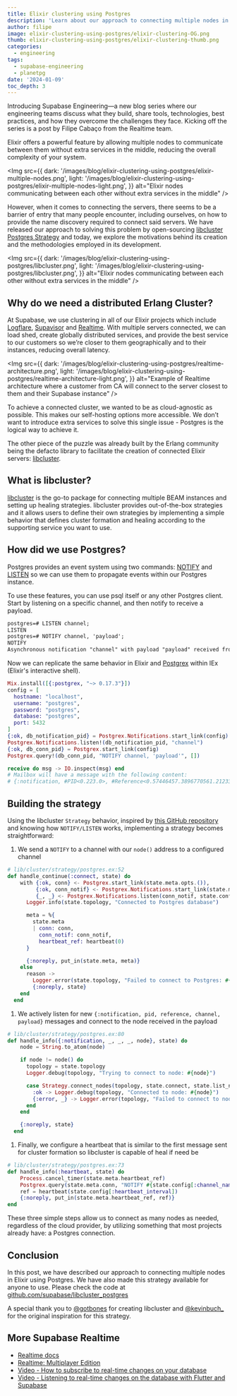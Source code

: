 ```yaml
---
title: Elixir clustering using Postgres
description: 'Learn about our approach to connecting multiple nodes in Elixir using Postgres'
author: filipe
image: elixir-clustering-using-postgres/elixir-clustering-OG.png
thumb: elixir-clustering-using-postgres/elixir-clustering-thumb.png
categories:
  - engineering
tags:
  - supabase-engineering
  - planetpg
date: '2024-01-09'
toc_depth: 3
---
```


<Admonition type="note" label="Supabase Engineering">

Introducing Supabase Engineering—a new blog series where our engineering teams discuss what they build, share tools, technologies, best practices, and how they overcome the challenges they face. Kicking off the series is a post by Filipe Cabaço from the Realtime team.

</Admonition>

Elixir offers a powerful feature by allowing multiple nodes to communicate between them without extra services in the middle, reducing the overall complexity of your system.

<Img
  src={{
    dark: '/images/blog/elixir-clustering-using-postgres/elixir-multiple-nodes.png',
    light: '/images/blog/elixir-clustering-using-postgres/elixir-multiple-nodes-light.png',
  }}
  alt="Elixir nodes communicating between each other without extra services in the middle"
/>

However, when it comes to connecting the servers, there seems to be a barrier of entry that many people encounter, including ourselves, on how to provide the name discovery required to connect said servers. We have released our approach to solving this problem by open-sourcing [libcluster Postgres Strategy](https://github.com/supabase/libcluster_postgres) and today, we explore the motivations behind its creation and the methodologies employed in its development.

<Img
  src={{
    dark: '/images/blog/elixir-clustering-using-postgres/libcluster.png',
    light: '/images/blog/elixir-clustering-using-postgres/libcluster.png',
  }}
  alt="Elixir nodes communicating between each other without extra services in the middle"
/>

## Why do we need a distributed Erlang Cluster?

At Supabase, we use clustering in all of our Elixir projects which include [Logflare](https://supabase.com/docs/guides/database/extensions/wrappers/logflare), [Supavisor](https://supabase.com/blog/supavisor-postgres-connection-pooler) and [Realtime](https://supabase.com/docs/guides/realtime). With multiple servers connected, we can load shed, create globally distributed services, and provide the best service to our customers so we’re closer to them geographically and to their instances, reducing overall latency.

<Img
  src={{
    dark: '/images/blog/elixir-clustering-using-postgres/realtime-architecture.png',
    light: '/images/blog/elixir-clustering-using-postgres/realtime-architecture-light.png',
  }}
  alt="Example of Realtime architecture where a customer from CA will connect to the server closest to them and their Supabase instance"
/>

To achieve a connected cluster, we wanted to be as cloud-agnostic as possible. This makes our self-hosting options more accessible. We don’t want to introduce extra services to solve this single issue - Postgres is the logical way to achieve it.

The other piece of the puzzle was already built by the Erlang community being the defacto library to facilitate the creation of connected Elixir servers: [libcluster](https://github.com/bitwalker/libcluster).

## What is libcluster?

[libcluster](https://github.com/bitwalker/libcluster) is the go-to package for connecting multiple BEAM instances and setting up healing strategies. libcluster provides out-of-the-box strategies and it allows users to define their own strategies by implementing a simple behavior that defines cluster formation and healing according to the supporting service you want to use.

## How did we use Postgres?

Postgres provides an event system using two commands: [NOTIFY](https://www.postgresql.org/docs/current/sql-notify.html) and [LISTEN](https://www.postgresql.org/docs/current/sql-listen.html) so we can use them to propagate events within our Postgres instance.

To use these features, you can use psql itself or any other Postgres client. Start by listening on a specific channel, and then notify to receive a payload.

```markdown
postgres=# LISTEN channel;
LISTEN
postgres=# NOTIFY channel, 'payload';
NOTIFY
Asynchronous notification "channel" with payload "payload" received from server process with PID 326.
```

Now we can replicate the same behavior in Elixir and [Postgrex](https://hex.pm/packages/postgrex) within IEx (Elixir's interactive shell).

```elixir
Mix.install([{:postgrex, "~> 0.17.3"}])
config = [
  hostname: "localhost",
  username: "postgres",
  password: "postgres",
  database: "postgres",
  port: 5432
]
{:ok, db_notification_pid} = Postgrex.Notifications.start_link(config)
Postgrex.Notifications.listen!(db_notification_pid, "channel")
{:ok, db_conn_pid} = Postgrex.start_link(config)
Postgrex.query!(db_conn_pid, "NOTIFY channel, 'payload'", [])

receive do msg -> IO.inspect(msg) end
# Mailbox will have a message with the following content:
# {:notification, #PID<0.223.0>, #Reference<0.57446457.3896770561.212335>, "channel", "test"}
```

## Building the strategy

Using the libcluster `Strategy` behavior, inspired by [this GitHub repository](https://github.com/kevbuchanan/libcluster_postgres) and knowing how `NOTIFY/LISTEN` works, implementing a strategy becomes straightforward:

1. We send a `NOTIFY` to a channel with our `node()` address to a configured channel

```elixir
# lib/cluster/strategy/postgres.ex:52
def handle_continue(:connect, state) do
    with {:ok, conn} <- Postgrex.start_link(state.meta.opts.()),
         {:ok, conn_notif} <- Postgrex.Notifications.start_link(state.meta.opts.()),
         {_, _} <- Postgrex.Notifications.listen(conn_notif, state.config[:channel_name]) do
      Logger.info(state.topology, "Connected to Postgres database")

      meta = %{
        state.meta
        | conn: conn,
          conn_notif: conn_notif,
          heartbeat_ref: heartbeat(0)
      }

      {:noreply, put_in(state.meta, meta)}
    else
      reason ->
        Logger.error(state.topology, "Failed to connect to Postgres: #{inspect(reason)}")
        {:noreply, state}
    end
  end
```

1. We actively listen for new `{:notification, pid, reference, channel, payload}` messages and connect to the node received in the payload

```elixir
# lib/cluster/strategy/postgres.ex:80
def handle_info({:notification, _, _, _, node}, state) do
    node = String.to_atom(node)

    if node != node() do
      topology = state.topology
      Logger.debug(topology, "Trying to connect to node: #{node}")

      case Strategy.connect_nodes(topology, state.connect, state.list_nodes, [node]) do
        :ok -> Logger.debug(topology, "Connected to node: #{node}")
        {:error, _} -> Logger.error(topology, "Failed to connect to node: #{node}")
      end
    end

    {:noreply, state}
  end
```

1. Finally, we configure a heartbeat that is similar to the first message sent for cluster formation so libcluster is capable of heal if need be

```elixir
# lib/cluster/strategy/postgres.ex:73
def handle_info(:heartbeat, state) do
    Process.cancel_timer(state.meta.heartbeat_ref)
    Postgrex.query(state.meta.conn, "NOTIFY #{state.config[:channel_name]}, '#{node()}'", [])
    ref = heartbeat(state.config[:heartbeat_interval])
    {:noreply, put_in(state.meta.heartbeat_ref, ref)}
end
```

These three simple steps allow us to connect as many nodes as needed, regardless of the cloud provider, by utilizing something that most projects already have: a Postgres connection.

## Conclusion

In this post, we have described our approach to connecting multiple nodes in Elixir using Postgres. We have also made this strategy available for anyone to use. Please check the code at [github.com/supabase/libcluster_postgres](https://github.com/supabase/libcluster_postgres)

A special thank you to [@gotbones](https://twitter.com/gotbones) for creating libcluster and [@kevinbuch\_](https://twitter.com/kevinbuch_) for the original inspiration for this strategy.

## More Supabase Realtime

- [Realtime docs](https://supabase.com/docs/guides/realtime)
- [Realtime: Multiplayer Edition](https://supabase.com/blog/supabase-realtime-multiplayer-general-availability)
- [Video - How to subscribe to real-time changes on your database](https://www.youtube.com/watch?v=2rUjcmgZDwQ)
- [Video - Listening to real-time changes on the database with Flutter and Supabase](https://www.youtube.com/watch?v=gboTC2lcgzw)
